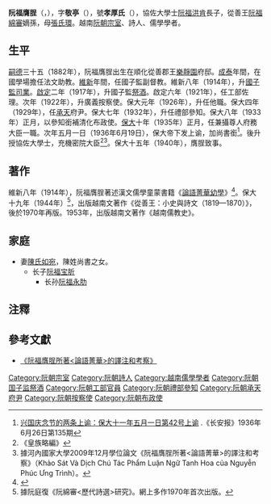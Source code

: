 '''阮福膺脭'''（{{vie|v='''Nguyễn Phúc Ưng Trình'''|hn=阮福膺脭}}，{{bd|1882年||1974年||N阮}}），字'''敬亭'''（{{vie|v='''Kính Đình'''|hn=敬亭}}），號'''孝厚氏'''（{{vie|v='''Hiếu Hậu Thị'''|hn=孝厚氏}}），協佐大學士[[阮福洪肯|阮福洪肯]]長子，從善王[[阮福綿審|阮福綿審]]嫡孫，母[[張氏環|張氏環]]。越南[[阮朝|阮朝]][[宗室|宗室]]、詩人、儒學學者。

==生平==
[[嗣德|嗣德]]三十五（1882年），阮福膺脭出生在順化從善郡王[[樂靜園|樂靜園]]府邸。[[成泰|成泰]]年間，在國學場擔任法文助教。[[維新_(阮朝)|維新]]年間，任國子監副督教。維新八年（1914年），升[[國子監|國子監]][[司業|司業]]。[[啟定|啟定]]二年（1917年），升國子監[[祭酒|祭酒]]。啟定六年（1921年），任工部佐理。次年（1922年），升廣義按察使。保大元年（1926年），升任他職。保大四年（1929年），任[[承天府_(越南)|承天]]府尹。保大七年（1932年），升任禮部參知。保大八年（1933年）正月，以參知銜補清化布政使。[[保大_(阮朝)|保大]]十年（1935年）正月，任兼攝尊人府務大臣一職。次年五月一日（1936年6月19日），保大帝下发上谕，加尚書銜<ref>[http://baochi.nlv.gov.vn/baochi/cgi-bin/baochi?a=d&d=WJMY19360626.2.9 兴国庆念节的两条上谕：保大十一年五月一日第42号上谕] {{Wayback|url=http://baochi.nlv.gov.vn/baochi/cgi-bin/baochi?a=d&d=WJMY19360626.2.9 |date=20180406225812 }}.《长安报》1936年6月26日第135期</ref>。後升授協佐大學士，充機密院大臣<ref>《皇族略編》</ref><ref>據河內國家大學2009年12月學位論文《阮福膺脭所著<論語菁華>的譯注和考察》（Khảo Sát Và Dịch Chú Tác Phẩm Luận Ngữ Tanh Hoa của Nguyễn Phúc Ưng Trình）。</ref>。保大十五年（1940年），膺脭致事。

==著作==
維新八年（1914年），阮福膺脭著述漢文儒學童蒙書籍《[[論語菁華幼學|論語菁華幼學]]》<ref>{{Cite web |url=http://140.109.24.175/pasweb/Opac_book/book_detail.asp?systemno=0000000099 |title=《論語菁華幼學》詳細資料 |accessdate=2016-07-27 |archive-date=2017-03-05 |archive-url=https://web.archive.org/web/20170305010337/http://140.109.24.175/pasweb/Opac_book/book_detail.asp?systemno=0000000099 |dead-url=no }}</ref>。保大十九年（1944年）<ref>據阮庭復《阮綿審<歷代詩選>研究》。網上多作1970年首次出版。</ref>，出版越南文著作《從善王：小史與詩文（1819—1870）》，後於1970年再版。1953年，出版越南文著作《越南儒教史》。

==家庭==
*妻[[陳氏如宛|陳氏如宛]]，陳姓尚書之女。
**长子[[阮福宝肵|阮福宝肵]]
***长孙[[阮福永肋|阮福永肋]]

==注釋==
{{reflist}}

==參考文獻==
*[https://web.archive.org/web/20170305010236/http://khotailieu.com/luan-van-do-an-bao-cao/van-hoa-nghe-thuat/ngon-ngu-hoc/khao-sat-va-dich-chu-tac-pham-luan-ngu-tinh-hoa-cua-nguyen-phuc-ung-trinh.html 《阮福膺脭所著<論語菁華>的譯注和考察》]

[[Category:阮朝宗室|Category:阮朝宗室]]
[[Category:阮朝詩人|Category:阮朝詩人]]
[[Category:越南儒學學者|Category:越南儒學學者]]
[[Category:阮朝国子监祭酒|Category:阮朝国子监祭酒]]
[[Category:阮朝工部官員|Category:阮朝工部官員]]
[[Category:阮朝禮部參知|Category:阮朝禮部參知]]
[[Category:阮朝承天府尹|Category:阮朝承天府尹]]
[[Category:阮朝按察使|Category:阮朝按察使]]
[[Category:阮朝布政使|Category:阮朝布政使]]